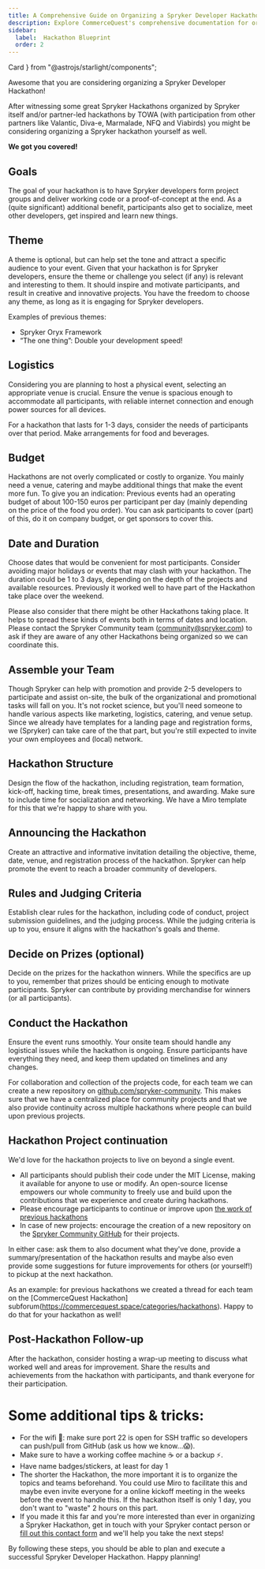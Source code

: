 ```yaml
---
title: A Comprehensive Guide on Organizing a Spryker Developer Hackathon
description: Explore CommerceQuest's comprehensive documentation for organizing your own Spryker Hackathon. 
sidebar:
  label:  Hackathon Blueprint
  order: 2
---
```


  Card
} from "@astrojs/starlight/components";

Awesome that you are considering organizing a Spryker Developer Hackathon!

After witnessing some great Spryker Hackathons organized by Spryker itself and/or partner-led hackathons by TOWA (with participation from other partners like Valantic, Diva-e, Marmalade, NFQ and Viabirds) you might be considering organizing a Spryker hackathon yourself as well.

**We got you covered!**

## Goals

The goal of your hackathon is to have Spryker developers form project groups and deliver working code or a proof-of-concept at the end. As a (quite significant) additional benefit, participants also get to socialize, meet other developers, get inspired and learn new things.

## Theme

A theme is optional, but can help set the tone and attract a specific audience to your event. Given that your hackathon is for Spryker developers, ensure the theme or challenge you select (if any) is relevant and interesting to them. It should inspire and motivate participants, and result in creative and innovative projects. You have the freedom to choose any theme, as long as it is engaging for Spryker developers.

Examples of previous themes:
* Spryker Oryx Framework
* “The one thing”: Double your development speed!

## Logistics

Considering you are planning to host a physical event, selecting an appropriate venue is crucial. Ensure the venue is spacious enough to accommodate all participants, with reliable internet connection and enough power sources for all devices.

For a hackathon that lasts for 1-3 days, consider the needs of participants over that period. Make arrangements for food and beverages. 

## Budget

Hackathons are not overly complicated or costly to organize. You mainly need a venue, catering and maybe additional things that make the event more fun. To give you an indication: Previous events had an operating budget of about 100-150 euros per participant per day (mainly depending on the price of the food you order). You can ask participants to cover (part) of this, do it on company budget, or get sponsors to cover this.

## Date and Duration

Choose dates that would be convenient for most participants. Consider avoiding major holidays or events that may clash with your hackathon. The duration could be 1 to 3 days, depending on the depth of the projects and available resources. Previously it worked well to have part of the Hackathon take place over the weekend.

Please also consider that there might be other Hackathons taking place. It helps to spread these kinds of events both in terms of dates and location. Please contact the Spryker Community team (community@spryker.com) to ask if they are aware of any other Hackathons being organized so we can coordinate this.

## Assemble your Team

Though Spryker can help with promotion and provide 2-5 developers to participate and assist on-site, the bulk of the organizational and promotional tasks will fall on you. It's not rocket science, but you'll need someone to handle various aspects like marketing, logistics, catering, and venue setup. Since we already have templates for a landing page and registration forms, we (Spryker) can take care of the that part, but you're still expected to invite your own employees and (local) network.

## Hackathon Structure

Design the flow of the hackathon, including registration, team formation, kick-off, hacking time, break times, presentations, and awarding. Make sure to include time for socialization and networking. We have a Miro template for this that we're happy to share with you.

## Announcing the Hackathon

Create an attractive and informative invitation detailing the objective, theme, date, venue, and registration process of the hackathon. Spryker can help promote the event to reach a broader community of developers. 

## Rules and Judging Criteria

Establish clear rules for the hackathon, including code of conduct, project submission guidelines, and the judging process. While the judging criteria is up to you, ensure it aligns with the hackathon's goals and theme.

## Decide on Prizes (optional)

Decide on the prizes for the hackathon winners. While the specifics are up to you, remember that prizes should be enticing enough to motivate participants. Spryker can contribute by providing merchandise for winners (or all participants).

## Conduct the Hackathon

Ensure the event runs smoothly. Your onsite team should handle any logistical issues while the hackathon is ongoing. Ensure participants have everything they need, and keep them updated on timelines and any changes.

For collaboration and collection of the projects code, for each team we can create a new repository on [github.com/spryker-community](https://github.com/spryker-community). This makes sure that we have a centralized place for community projects and that we also provide continuity across multiple hackathons where people can build upon previous projects.

## Hackathon Project continuation

We'd love for the hackathon projects to live on beyond a single event.
* All participants should publish their code under the MIT License, making it available for anyone to use or modify. An open-source license empowers our whole community to freely use and build upon the contributions that we experience and create during hackathons.
* Please encourage participants to continue or improve upon [the work of previous hackathons](https://github.com/spryker-community/)
* In case of new projects: encourage the creation of a new repository on the [Spryker Community GitHub](https://github.com/spryker-community/) for their projects.

In either case: ask them to also document what they've done, provide a summary/presentation of the hackathon results and maybe also even provide some suggestions for future improvements for others (or yourself!) to pickup at the next hackathon.

As an example: for previous hackathons we created a thread for each team on the [CommerceQuest Hackathon] subforum(https://commercequest.space/categories/hackathons). Happy to do that for your hackathon as well!

## Post-Hackathon Follow-up

After the hackathon, consider hosting a wrap-up meeting to discuss what worked well and areas for improvement. Share the results and achievements from the hackathon with participants, and thank everyone for their participation.

# Some additional tips & tricks:
* For the wifi 🛜: make sure port 22 is open for SSH traffic so developers can push/pull from GitHub (ask us how we know...😱).
* Make sure to have a working coffee machine ☕️ or a backup ⚡️.
* Have name badges/stickers, at least for day 1
* The shorter the Hackathon, the more important it is to organize the topics and teams beforehand. You could use Miro to facilitate this and maybe even invite everyone for a online kickoff meeting in the weeks before the event to handle this. If the hackathon itself is only 1 day, you don't want to "waste" 2 hours on this part.
* If you made it this far and you're more interested than ever in organizing a Spryker Hackathon, get in touch with your Spryker contact person or [fill out this contact form](https://form.asana.com/?k=Ry92V_78RAs3Zxde5AJtJw&d=21158181759478) and we'll help you take the next steps!

By following these steps, you should be able to plan and execute a successful Spryker Developer Hackathon. Happy planning!